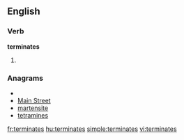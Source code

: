 
==English==

===Verb===
'''terminates'''

# {{third-person singular of|[[terminate]]}}

===Anagrams===
* {{alphagram|aeeimnrstt}}
* [[Main Street#English|Main Street]]
* [[martensite#English|martensite]]
* [[tetramines#English|tetramines]]

[[fr:terminates]]
[[hu:terminates]]
[[simple:terminates]]
[[vi:terminates]]